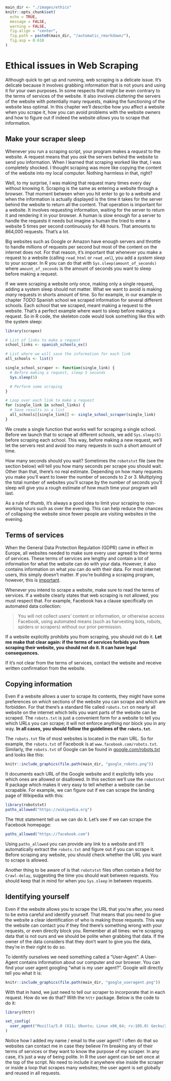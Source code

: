 ```r
main_dir <- "./images/ethics"
knitr::opts_chunk$set(
  echo = TRUE,
  message = FALSE,
  warning = FALSE,
  fig.align = "center",
  fig.path = paste0(main_dir, "/automatic_rmarkdown/"),
  fig.asp = 0.618
)

```

# Ethical issues in Web Scraping

Although quick to get up and running, web scraping is a delicate issue. It's delicate because it involves grabbing information that is not yours and using it for your own purposes. In some respects that might be even contrary to the terms of services of the website. It also involves *cluttering* the servers of the website with potentially many requests, making the functioning of the website less optimal. In this chapter we'll describe how you affect a website when you scrape it, how you can avoid problems with the website owners and how to figure out if indeed the website *allows* you to scrape that information.


## Make your scraper sleep

Whenever you run a scraping script, your program makes a *request* to the website. A request means that you *ask* the servers behind the website to send you information. When I learned that scraping worked like that, I was completely shocked. I thought scraping was more like copying the content of the website into my local computer. Nothing harmless in that, right?

Well, to my surprise, I was making that request many times every day without knowing it. Scraping is the same as entering a website through a browser. That moment between when you hit enter to go to a website and when the information is actually displayed is the time it takes for the server behind the website to return all the content. That operation is important for a website. It involves requesting information, waiting for the server to return it and rendering it in your browser. A human is slow enough for a server to handle the requests it needs but imagine a human the tried to enter a website 5 times per second continuously for 48 hours. That amounts to 864,000 requests. That's a lot.

Big websites such as Google or Amazon have enough servers and throttle to handle millions of requests per second but most of the content on the internet does not. For that reason, it's important that whenever you make a request to a website (calling `read_html` or `read_xml`), you add a *system sleep* to your scraper. In R you can do that with `Sys.sleep(amount_of_seconds)` where `amount_of_seconds` is the amount of seconds you want to sleep before making a request. 

If we were scraping a website only once, making only a single request, adding a system sleep should not matter. What we want to avoid is making *many* requests in shorts amount of time. So for example, in our example in chapter *TODO* Spanish school we scraped information for several different schools. Each school that we scraped, meant making a request to the website. That's a perfect example where want to sleep before making a request. So in R code, the skeleton code would look something like this with the system sleep:

```r
library(scrapex)

# List of links to make a request
school_links <- spanish_schools_ex()

# List where we will save the information for each link
all_schools <- list()

single_school_scraper <- function(single_link) {
  # Before making a request, sleep 5 seconds
  Sys.sleep(5)

  # Perform some scraping
}

# Loop over each link to make a request
for (single_link in school_links) {
  # Save results in a list
  all_schools[[single_link]] <- single_school_scraper(single_link)
}
```

We create a single function that works well for scraping a single school. Before we launch that to scrape all different schools, we add `Sys.sleep(5)` before scraping each school. This way, before making a new request, we'll let the servers rest and avoid too many requests in such a short amount of time.

How many seconds should you wait? Sometimes the `robotstxt` file (see the section below) will tell you how many seconds per scrape you should wait. Other than that, there's no real estimate. Depending on how many requests you make you'll want to lower the number of seconds to 2 or 3. Multiplying the total number of websites you'll scrape by the number of seconds you'll sleep will give you a rough estimate of how much time your program will last. 

As a rule of thumb, it's always a good idea to limit your scraping to non-working hours such as over the evening. This can help reduce the chances of collapsing the website since fewer people are visiting websites in the evening.

## Terms of services

When the General Data Protection Regulation (GDPR) came in effect in Europe, all websites needed to make sure every user agreed to their terms of services. These terms of services are lengthy and contain a lot of information for what the website can do with your data. However, it also contains information on what *you* can do with their data. For most internet users, this simply doesn't matter. If you're building a scraping program, however, this is [important](https://12ft.io/proxy?q=http://fortune.com/2016/05/18/okcupid-data-research).

Whenever you intend to scrape a website, make sure to read the terms of services. If a website clearly states that web scraping is not allowed, you must respect that. For example, Facebook has a clause specifically on automated data collection:

>  You will not collect users' content or information, or otherwise access Facebook, using automated means (such as harvesting bots, robots, spiders or scrapers) without our prior permission.

If a website explicitly prohibits you from scraping, you should not do it. **Let me make that clear again: if the terms of services forbids you from scraping their website, you should not do it. It can have legal consequences.**

If it's not clear from the terms of services, contact the website and receive written confirmation from the website.

## Copying information

Even if a website allows a user to scrape its contents, they might have some preferences on *which* sections of the website you can scrape and which are forbidden. For that there's a standard file called `robots.txt` on nearly all website on the internet which tells you want parts of the website can be scraped. The `robots.txt` is just a convenient form for a website to tell you which URLs you can scrape; it will not enforce anything nor block you in any way. **In all cases, you should follow the guidelines of the `robots.txt`**.

The `robots.txt` file of most websites is located in the main URL. So for example, the `robots.txt` of Facebook is at `www.facebook.com/robots.txt`. Similarly, the `robots.txt` of Google can be found in [google.com/robots.txt](google.com/robots.txt) and looks like this:

```r
knitr::include_graphics(file.path(main_dir, "google_robots.png"))
```

It documents each URL of the Google website and it explicitly tells you which ones are allowed or disallowed. In this section we'll use the `robotstxt` R package which makes it very easy to tell whether a website can be scrapable. For example, we can figure out if we can scrape the landing page of Wikipedia with this:

```r
library(robotstxt)
paths_allowed("https://wikipedia.org")
```

The `TRUE` statement tell us we can do it. Let's see if we can scrape the Facebook homepage:

```r
paths_allowed("https://facebook.com")
```

Using `paths_allowed` you can provide any link to a website and it'll automatically extract the `robots.txt` and figure out if you can scrape it. Before scraping any website, you should check whether the URL you want to scrape is allowed.

Another thing to be aware of is that `robotstxt` files often contain a field for `Crawl-delay`, suggesting the time you should wait between requests. You should keep that in mind for when you `Sys.sleep` in between requests.

## Identifying yourself

Even if the website allows you to scrape the URL that you're after, you need to be extra careful and identify yourself. That means that you need to give the website a clear identification of who is making those requests. This way the website can contact you if they find there's something wrong with your requests, or even directly block you. Remember at all times: we're scraping data that is not ours and we should be polite when grabbing that data. If the owner of the data considers that they don't want to give you the data, they're in their right to do so.

To identify ourselves we need something called a "User-Agent". A User-Agent contains information about our computer and our browser. You can find your user agent googling "what is my user agent?". Google will directly tell you what it is:

```r
knitr::include_graphics(file.path(main_dir, "google_useragent.png"))
```

With that in hand, we just need to tell our scraper to incorporate that in each request. How do we do that? With the `httr` package. Below is the code to do it:

```r
library(httr)

set_config(
  user_agent("Mozilla/5.0 (X11; Ubuntu; Linux x86_64; rv:105.0) Gecko/20100101 Firefox/105.0; Jorge Cimentada / cimentadaj@gmail.com")
)
```

Notice how I added my name / email to the user agent? I often do that so websites can contact me in case they believe I'm breaking any of their terms of services or they want to know the purpose of my scraper. In any case, it's just a way of being polite. In R the user agent can be set once at the top of the script. No need to include it anywhere else inside the scraper or inside a loop that scrapes many websites; the user agent is set globally and reused in all requests.

